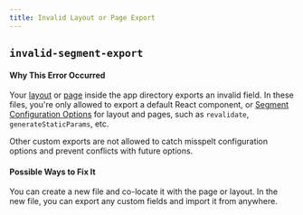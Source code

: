 ```yaml
---
title: Invalid Layout or Page Export
---
```


## `invalid-segment-export`

#### Why This Error Occurred

Your [layout](https://beta.nextjs.org/docs/api-reference/file-conventions/layout) or [page](https://beta.nextjs.org/docs/api-reference/file-conventions/page) inside the app directory exports an invalid field. In these files, you're only allowed to export a default React component, or [Segment Configuration Options](https://beta.nextjs.org/docs/api-reference/segment-config) for layout and pages, such as `revalidate`, `generateStaticParams`, etc.

Other custom exports are not allowed to catch misspelt configuration options and prevent conflicts with future options.

#### Possible Ways to Fix It

You can create a new file and co-locate it with the page or layout. In the new file, you can export any custom fields and import it from anywhere.
